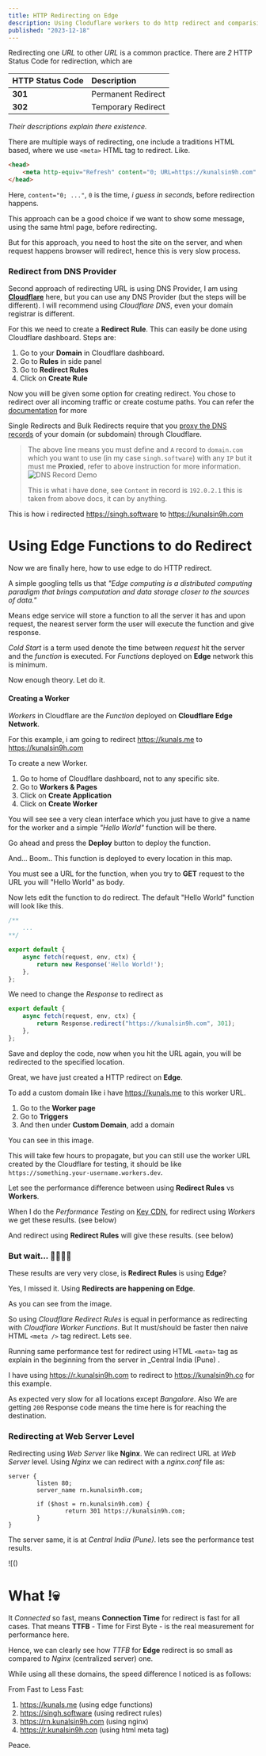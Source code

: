 ```yaml
---
title: HTTP Redirecting on Edge
description: Using Cloduflare workers to do http redirect and comparision with other methods.
published: "2023-12-18"
---
```


Redirecting one _URL_ to other _URL_ is a common practice.  There are _2_ HTTP Status Code for redirection, which are

| HTTP Status Code | Description        |
| :--------------- | :------------------| 
| **301**          | Permanent Redirect |
| **302**          | Temporary Redirect | 

_Their descriptions explain there existence._

There are multiple ways of redirecting, one include a traditions HTML based, where we use `<meta>` HTML tag to redirect. Like.

```html
<head>
	<meta http-equiv="Refresh" content="0; URL=https://kunalsin9h.com" />
</head>
```

Here, `content="0; ..."`, `0` is the time, _i guess in seconds_,  before redirection happens.

This approach can be a good choice if we want to show some message, using the same html page, before redirecting. 

But for this approach, you need to host the site on the server, and when request happens browser will redirect, hence this is very slow process. 

### Redirect from DNS Provider

Second approach of redirecting URL is using DNS Provider, I am using **[Cloudflare](https://cloudflare.com)** here, but you can use any DNS Provider (but the steps will be different). 
I will recommend using _Cloudflare DNS_, even your domain registrar is different. 

For this we need to create a **Redirect Rule**. This can easily be done using Cloudflare dashboard.
Steps are:

1. Go to your **Domain** in Cloudflare dashboard.
2. Go to **Rules** in side panel
3. Go to **Redirect Rules**
4. Click on **Create Rule**

Now you will be given some option for creating redirect. 
You chose to redirect over all incoming traffic or create costume paths. You can refer the [documentation](https://developers.cloudflare.com/rules/url-forwarding/) for more 

Single Redirects and Bulk Redirects require that you [proxy the DNS records](https://developers.cloudflare.com/dns/manage-dns-records/reference/proxied-dns-records/) of your domain (or subdomain) through Cloudflare.

> The above line means you must define and `A` record to `domain.com` which you want to use (in my case `singh.software`) with any `IP` but it must me **Proxied**, refer to above instruction for more information.
> ![DNS Record Demo](https://i.imgur.com/7cAieM7.png)
> 
> This is what i have done, see `Content` in record is `192.0.2.1` this is taken from above docs, it can by anything.


This is how i redirected https://singh.software to https://kunalsin9h.com

<BlogImage
    alt="Redirect Rule page demo from cloudflare dashboard"
    src="https://i.imgur.com/ooiLasm.png"
    width={1659}
    height={908}
/>

# Using Edge Functions to do Redirect

Now we are finally here, how to use edge to do HTTP redirect.

A simple googling tells us that _"Edge computing is a distributed computing paradigm that brings computation and data storage closer to the sources of data."_

Means edge service will store a function to all the server it has and upon request, the nearest server form the user will execute the function and give response. 

_Cold Start_ is a term used denote the time between _request_ hit the server and the _function_ is executed. For _Functions_ deployed on **Edge** network this is minimum.

Now enough theory. Let do it.

#### Creating a Worker

_Workers_ in Cloudflare are the _Function_ deployed on **Cloudflare Edge Network**. 

For this example, i am going to redirect https://kunals.me to https://kunalsin9h.com

To create a new Worker. 
1. Go to home of Cloudflare dashboard, not to any specific site.
2. Go to **Workers & Pages** 
3. Click on **Create Application**
4. Click on **Create Worker**

You will see see a very clean interface which you just have to give a name for the worker and a simple _"Hello World"_ function will be there.

<BlogImage 
    alt="Creating Worker Demo"
    src="https://i.imgur.com/KQjciDO.png"
    width={1592}
    height={802}
/>

Go ahead and press the **Deploy** button to deploy the function.

And... Boom.. This function is deployed to every location in this map.

<BlogImage 
    alt="Cloudflare Edge Network map"
    src="https://i.imgur.com/avYa7Zn.png"
    width={796}
    height={459}
/>

You must see a URL for the function, when you try to **GET** request to the URL you will "Hello World" as body. 

Now lets edit the function to do redirect. The default "Hello World" function will look like this.

```js showLineNumbers
/**
	...
**/

export default {
	async fetch(request, env, ctx) {
		return new Response('Hello World!');
	},
};
```

We need to change the _Response_ to redirect as

```js showLineNumbers {3}
export default {
	async fetch(request, env, ctx) {
		return Response.redirect("https://kunalsin9h.com", 301);
	},
};
```

Save and deploy the code, now when you hit the URL again, you will be redirected to the specified location.

Great, we have just created a HTTP redirect on **Edge**.

To add a custom domain like i have https://kunals.me  to this worker URL.

1. Go to the **Worker page**
2. Go to **Triggers**
3. And then under **Custom Domain**, add a domain

You can see in this image.

<BlogImage 
    alt="Adding Custom domain demo"
    src="https://i.imgur.com/RSk0JNR.png"
    width={1729}
    height={801}
/>

This will take few hours to propagate, but you can still use the worker URL created by the Cloudflare for testing, it should be like `https://something.your-username.workers.dev`.

Let see the performance difference between using **Redirect Rules** vs **Workers**.

When I do the _Performance Testing_ on [Key CDN](https://tools.keycdn.com/performance), for redirect using _Workers_ we get these results. (see below)

<BlogImage 
    alt="Worker Performance Test result"
    src="https://i.imgur.com/C4EcGED.png"
    width={806}
    height={711}
/>

And redirect using **Redirect Rules** will give these results. (see below)

<BlogImage 
    alt="Redirect Rules result"
    src="https://i.imgur.com/IiVd6wl.png"
    width={780}
    height={694}
/>

### But wait... 🤔🤔🤔🤔

These results are very very close, is **Redirect Rules** is using **Edge**?

Yes, I missed it. Using **Redirects are happening on Edge**.

<BlogImage 
    alt="Redirects are happening on edge demo page"
    src="https://i.imgur.com/JfpZRl8.png"
    width={684}
    height={385}
/>

As you can see from the image.

So using _Cloudflare Redirect Rules_ is equal in performance as redirecting with _Cloudflare Worker Functions_. But It must/should be faster then naive HTML `<meta />` tag redirect. Lets see.

Running same performance test for redirect using HTML `<meta>` tag as explain in the beginning from the server in _Central India (Pune) .

I have using https://r.kunalsin9h.com to redirect to https://kunalsin9h.co for this example.

<BlogImage 
    alt="Html meta tag redirect speed demo"
    src="https://i.imgur.com/uFn1fqe.png"
    width={831}
    height={704}
/>

As expected very slow for all locations except _Bangalore_. Also We are getting `200` Response code means the time here is for reaching the destination.

### Redirecting at Web Server Level

Redirecting using _Web Server_ like **Nginx**. We can redirect URL at _Web Server_ level. Using _Nginx_ we can redirect with a _nginx.conf_ file as:

```nginx showLineNumbers
server {
        listen 80;
        server_name rn.kunalsin9h.com;

        if ($host = rn.kunalsin9h.com) {
                return 301 https://kunalsin9h.com;
        }
}
```

The server same,  it is at _Central India (Pune)_. lets see the performance test results.

![()

<BlogImage 
    alt="Redirection using nginx]"
    src="https://i.imgur.com/wxw5Tli.png"
    width={810}
    height={718}
/>

# What !💀

It _Connected_ so fast, means **Connection Time** for redirect is fast for all cases. That means **TTFB** - Time for First Byte - is the real measurement for performance here.

Hence, we can clearly see how _TTFB_ for **Edge** redirect is so small as compared to _Nginx_ (centralized server) one.

While using all these domains, the speed difference I noticed is as follows:

From Fast to Less Fast:
1. https://kunals.me (using edge functions)
2. https://singh.software (using redirect rules)
3. https://rn.kunalsin9h.com (using nginx)
4. https://r.kunalsin9h.con (using html meta tag)

Peace. 
